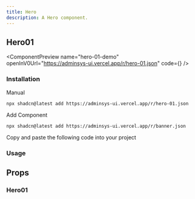 ```yaml
---
title: Hero
description: A Hero component.
---
```


## Hero01

<ComponentPreview
  name="hero-01-demo"
  openInV0Url="https://adminsys-ui.vercel.app/r/hero-01.json"
  code={<ComponentSource name="hero-01-demo" />}
/>

### Installation

<Tabs className="gap-0" defaultValue="cli">

<TabsList>
  <TabsTriggerShadcnCLI />
  <TabsTrigger className="cursor-pointer" value="manual">Manual</TabsTrigger>
</TabsList>

<TabsContent value="cli" className="[&>figure]:mb-0">

```package-install
npx shadcn@latest add https://adminsys-ui.vercel.app/r/hero-01.json
```

</TabsContent>

<TabsContent value="manual">

<Steps>

<Step>Add Component</Step>

```package-install
npx shadcn@latest add https://adminsys-ui.vercel.app/r/banner.json
```

<Step>Copy and paste the following code into your project</Step>

<ComponentSource
  name="hero-01"
/>

</Steps>

</TabsContent>

</Tabs>

### Usage

<ComponentSource
  name="hero-01-demo"
  codeCollapsible
/>

## Props

### Hero01

<AutoTypeTable path="./src/registry/components/layout/hero/hero-01.tsx" name="Hero01Props" />
